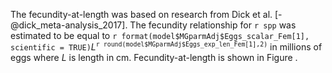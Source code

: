 The fecundity-at-length was based on research from Dick et al. [-@dick_meta-analysis_2017]. The fecundity relationship for `r spp` was estimated to be equal to `r format(model$MGparmAdj$Eggs_scalar_Fem[1], scientific = TRUE)`$L$^`r round(model$MGparmAdj$Eggs_exp_len_Fem[1],2)`^ in millions of eggs where $L$ is length in cm. Fecundity-at-length is shown in Figure \ref{fig:fecundity}.